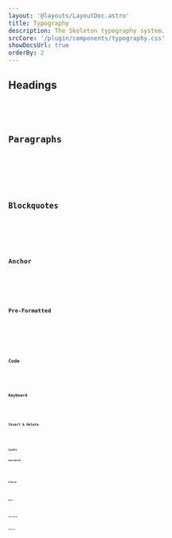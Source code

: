 ```yaml
---
layout: '@layouts/LayoutDoc.astro'
title: Typography
description: The Skeleton typography system.
srcCore: '/plugin/components/typography.css'
showDocsUrl: true
orderBy: 2
---
```




## Headings

<Preview client:load>
    <Fragment slot="preview"><Headings /></Fragment>
    <Fragment slot="code"><Code code={HeadingsRaw} lang="html" /></Fragment>
</Preview>

## Paragraphs

<Preview client:load>
    <Fragment slot="preview"><Paragraphs /></Fragment>
    <Fragment slot="code"><Code code={ParagraphsRaw} lang="html" /></Fragment>
</Preview>

## Blockquotes

<Preview client:load>
    <Fragment slot="preview"><Blockquotes /></Fragment>
    <Fragment slot="code"><Code code={BlockquotesRaw} lang="html" /></Fragment>
</Preview>

## Anchor

<Preview client:load>
    <Fragment slot="preview"><Anchors /></Fragment>
    <Fragment slot="code"><Code code={AnchorsRaw} lang="html" /></Fragment>
</Preview>

## Pre-Formatted

<Preview client:load>
    <Fragment slot="preview"><Pre /></Fragment>
    <Fragment slot="code"><Code code={PreRaw} lang="html" /></Fragment>
</Preview>

## Code

<Preview client:load>
    <Fragment slot="preview"><CodeTag /></Fragment>
    <Fragment slot="code"><Code code={CodeTagRaw} lang="html" /></Fragment>
</Preview>

## Keyboard

<Preview client:load>
    <Fragment slot="preview"><Keyboard /></Fragment>
    <Fragment slot="code"><Code code={KeyboardRaw} lang="html" /></Fragment>
</Preview>

## Insert & Delete

<Preview client:load>
    <Fragment slot="preview"><InsDel /></Fragment>
    <Fragment slot="code"><Code code={InsDelRaw} lang="html" /></Fragment>
</Preview>

## Lists

### Unordered

<Preview client:load>
    <Fragment slot="preview"><ListUnordered /></Fragment>
    <Fragment slot="code"><Code code={ListUnorderedRaw} lang="html" /></Fragment>
</Preview>

### Ordered

<Preview client:load>
    <Fragment slot="preview"><ListOrdered /></Fragment>
    <Fragment slot="code"><Code code={ListOrderedRaw} lang="html" /></Fragment>
</Preview>

### Basic

<Preview client:load>
    <Fragment slot="preview"><ListBasic /></Fragment>
    <Fragment slot="code"><Code code={ListBasicRaw} lang="html" /></Fragment>
</Preview>

### Description

<Preview client:load>
    <Fragment slot="preview"><ListDesc /></Fragment>
    <Fragment slot="code"><Code code={ListDescRaw} lang="html" /></Fragment>
</Preview>

### Navigation

<Preview client:load>
    <Fragment slot="preview"><ListNav /></Fragment>
    <Fragment slot="code"><Code code={ListNavRaw} lang="html" /></Fragment>
</Preview>
